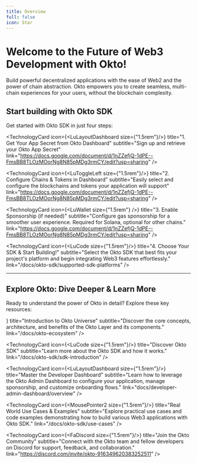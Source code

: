 ```yaml
---
title: Overview
full: false
icon: Star
---
```


# Welcome to the Future of Web3 Development with Okto!

Build powerful decentralized applications with the ease of Web2 and the power of chain abstraction. Okto empowers you to create seamless, multi-chain experiences for your users, without the blockchain complexity.




## Start building with Okto SDK

Get started with Okto SDK in just four steps:

<div className="grid grid-cols-1 md:grid-cols-2 gap-3 md:gap-6 lg:gap-8">

  <TechnologyCard 
      icon={<LuLayoutDashboard size={"1.5rem"}/>}
      title="1. Get Your App Secret from Okto Dashboard" 
      subtitle="Sign up and retrieve your Okto App Secret" 
      link="https://docs.google.com/document/d/1nZZefjQ-1dPE--FmsBB8TLOzMOorNg8N85pMDg3rmCY/edit?usp=sharing"
  />

  <TechnologyCard 
      icon={<LuToggleLeft size={"1.5rem"}/>}
      title="2. Configure Chains & Tokens in Dashboard" 
      subtitle="Easily select and configure the blockchains and tokens your application will support" 
      link="https://docs.google.com/document/d/1nZZefjQ-1dPE--FmsBB8TLOzMOorNg8N85pMDg3rmCY/edit?usp=sharing"
  />

  <TechnologyCard
      icon={<LuWallet size={"1.5rem"} />}
      title="3. Enable Sponsorship (if needed)"
      subtitle="Configure gas sponsorship for a smoother user experience. Required for Solana, optional for other chains."
      link="https://docs.google.com/document/d/1nZZefjQ-1dPE--FmsBB8TLOzMOorNg8N85pMDg3rmCY/edit?usp=sharing"
  />

  <TechnologyCard 
      icon={<LuCode size={"1.5rem"}/>}
      title="4. Choose Your SDK & Start Building!" 
      subtitle="Select the Okto SDK that best fits your project's platform and begin integrating Web3 features effortlessly." 
      link="/docs/okto-sdk/supported-sdk-platforms"
  />

</div>

---

## Explore Okto: Dive Deeper & Learn More

Ready to understand the power of Okto in detail? Explore these key resources:

<div className="grid grid-cols-1 md:grid-cols-2 gap-3 md:gap-6 lg:gap-8">
  <TechnologyCard
      icon={<LuBookOpen size={"1.5rem"}/>}
      title="Introduction to Okto Universe"
      subtitle="Discover the core concepts, architecture, and benefits of the Okto Layer and its components."
      link="/docs/okto-ecosystem"
  />

  <TechnologyCard
      icon={<LuCode size={"1.5rem"}/>}
      title="Discover Okto SDK"
      subtitle="Learn more about the Okto SDK and how it works."
      link="/docs/okto-sdk/sdk-introduction"
  />

  <TechnologyCard
      icon={<LuLayoutDashboard size={"1.5rem"}/>}
      title="Master the Developer Dashboard"
      subtitle="Learn how to leverage the Okto Admin Dashboard to configure your application, manage sponsorship, and customize onboarding flows."
      link="docs/developer-admin-dashboard/overview"
  />

  <TechnologyCard
      icon={<MousePointer2 size={"1.5rem"}/>}
      title="Real World Use Cases & Examples"
      subtitle="Explore practical use cases and code examples demonstrating how to build various Web3 applications with Okto SDK."
      link="/docs/okto-sdk/use-cases"
  />

   <TechnologyCard
      icon={<FaDiscord size={"1.5rem"}/>}
      title="Join the Okto Community"
      subtitle="Connect with the Okto team and fellow developers on Discord for support, feedback, and collaboration."
      link="https://discord.com/invite/okto-916349620383252511"
  />
 
</div>
